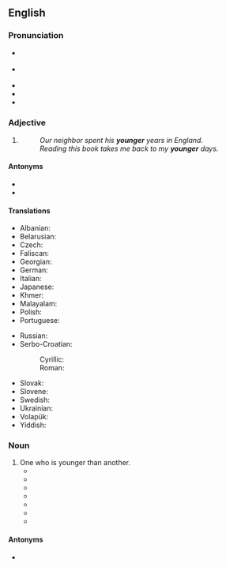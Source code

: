 ==English==

===Pronunciation===
* {{a|GA}} {{IPA|en|/ˈjʌŋɡɚ/}}
* {{a|RP}} {{IPA|en|/ˈjʌŋɡə/}}
* {{audio|en|en-us-younger.ogg|Audio (US)}}
* {{rhymes|en|ʌŋɡə(ɹ)|s=2}}
* {{hyphenation|en|young|er}}

===Adjective===
{{head|en|comparative adjective}}

# {{en-comparative of|young}}
#: ''Our neighbor spent his '''younger''' years in England.''
#: ''Reading this book takes me back to my '''younger''' days.''

====Antonyms====
* {{l|en|elder}}
* {{l|en|older}}

====Translations====
{{trans-top|in an earlier period of life}}
* Albanian: {{t+|sq|rini|alt=i rinisë}}
* Belarusian: {{t|be|мало́дшы}}
* Czech: {{t+|cs|mladší}}
* Faliscan: {{t|xfa|mino|sc=Ital}}
* Georgian: {{t|ka|უმცროსი|sc=Geor}}
* German: {{t+|de|jünger}}
* Italian: {{t+|it|minore}}
* Japanese: {{t|ja|[[年下]]の|tr=とししたの, toshishita no}}
* Khmer: {{t|km|ក្មេងជាង|tr=kmeeng jieng|sc=Khmr}}
* Malayalam: {{t+|ml|ഇളയ}}
* Polish: {{t|pl|młodszy}}
* Portuguese: {{t|pt|[[mais]] [[jovem]]}}
{{trans-mid}}
* Russian: {{t+|ru|мла́дший}}
* Serbo-Croatian:
*: Cyrillic: {{t|sh|млађи}}
*: Roman: {{t+|sh|mlađi}}
* Slovak: {{t|sk|mladší}}
* Slovene: {{t+|sl|mlajši}}
* Swedish: {{t+|sv|yngre}}
* Ukrainian: {{t|uk|моло́дший}}
* Volapük: {{t|vo|yunikum}}
* Yiddish: {{t|yi|ייִנגער|sc=Hebr}}
{{trans-bottom}}

===Noun===
{{en-noun}}

# One who is younger than another.
#* {{quote-book|en|year=1882|author=L. H. Apaque|title=A baker's dozen|page=102|passage=Hugh and Charlie also played fairly well, so perhaps it was not wonderful that James, who had always regarded cricket as a childish waste of time, felt rather at a loss, and did not care to display his inferiority to his '''youngers'''.}}
#* {{quote-book|en|title=Teaching of Social Science Material in the Elementary School| page=3| author=Robert S. Fox, Ronald Lippitt, John E. Lohman| year=1964| passage='''Youngers''' did not like olders to be mean and bossy.}}
#* {{quote-book|en|title=Language use in Himachal Pradesh| author=Hans Raj Dua| year=1980| page=249| passage=First, the use of Hindi is more among the males than among the females irrespective of the interaction with elders, equals or '''youngers'''.}}
#* {{quote-book|en|title=Changing Indian Society And Status Of Aged| author=M. G. Husain| year=1997| page=162| passage=A section of semi-structured interview schedule was also included in the research in order to test if '''youngers''' face any problem with elders staying with them.}}
#* {{quote-book|en|title=Panorama of Indian education| page=61| author=Janardan Prasad| year=2008| passage=So, it is necessary to educate our '''youngers''' about economy and,{{sic}} school and college education can do this easily.}}
#* {{quote-book|en|title=Congregational Connections: Uniting Six Generations in the Church| author=Carroll Anne Sheppard, Nancy Burton Dilliplane| page=49| year=2011| passage=There are the usual tensions between elders and middles, and between middles and '''youngers'''.}}
#* {{quote-book|en|title=Street Casino: Survival in violent street gangs| author=Simon Harding| year=2014| passage=Half of them '''youngers''' didn't know how much these Brixton olders are affiliated with these Peckham olders}}

====Antonyms====
* {{l|en|elder}}